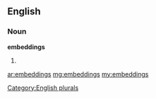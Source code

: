 ==English==

===Noun===
'''embeddings'''

# {{plural of|[[embedding]]}}

[[Category:English plurals]]

[[ar:embeddings]]
[[mg:embeddings]]
[[my:embeddings]]